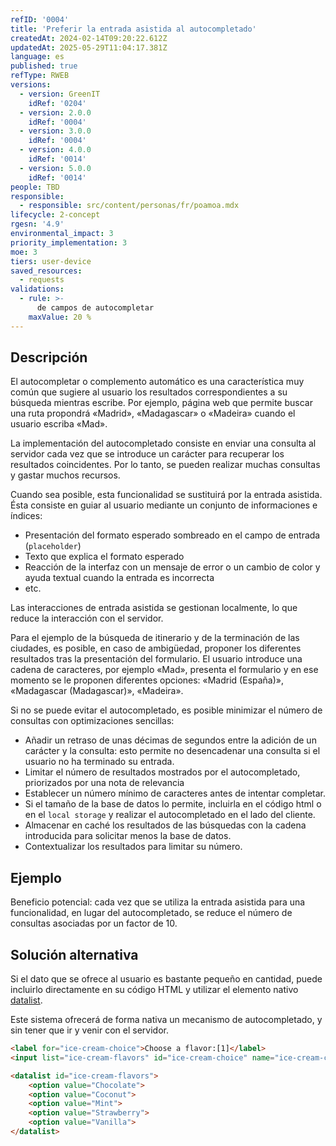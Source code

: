 ```yaml
---
refID: '0004'
title: 'Preferir la entrada asistida al autocompletado'
createdAt: 2024-02-14T09:20:22.612Z
updatedAt: 2025-05-29T11:04:17.381Z
language: es
published: true
refType: RWEB
versions:
  - version: GreenIT
    idRef: '0204'
  - version: 2.0.0
    idRef: '0004'
  - version: 3.0.0
    idRef: '0004'
  - version: 4.0.0
    idRef: '0014'
  - version: 5.0.0
    idRef: '0014'
people: TBD
responsible:
  - responsible: src/content/personas/fr/poamoa.mdx
lifecycle: 2-concept
rgesn: '4.9'
environmental_impact: 3
priority_implementation: 3
moe: 3
tiers: user-device
saved_resources:
  - requests
validations:
  - rule: >-
      de campos de autocompletar
    maxValue: 20 %
---
```


## Descripción

El autocompletar o complemento automático es una característica muy común que sugiere al usuario los resultados correspondientes a su búsqueda mientras escribe. Por ejemplo, página web que permite buscar una ruta propondrá «Madrid», «Madagascar» o «Madeira» cuando el usuario escriba «Mad».

La implementación del autocompletado consiste en enviar una consulta al servidor cada vez que se introduce un carácter para recuperar los resultados coincidentes. Por lo tanto, se pueden realizar muchas consultas y gastar muchos recursos.

Cuando sea posible, esta funcionalidad se sustituirá por la entrada asistida.
Ésta consiste en guiar al usuario mediante un conjunto de informaciones e índices:
 - Presentación del formato esperado sombreado en el campo de entrada (`placeholder`)
 - Texto que explica el formato esperado
 - Reacción de la interfaz con un mensaje de error o un cambio de color y ayuda textual cuando la entrada es incorrecta
 - etc.

Las interacciones de entrada asistida se gestionan localmente, lo que reduce la interacción con el servidor.

Para el ejemplo de la búsqueda de itinerario y de la terminación de las ciudades, es posible, en caso de ambigüedad, proponer los diferentes resultados tras la presentación del formulario. El usuario introduce una cadena de caracteres, por ejemplo «Mad», presenta el formulario y en ese momento se le proponen diferentes opciones: «Madrid (España)», «Madagascar (Madagascar)», «Madeira».

Si no se puede evitar el autocompletado, es posible minimizar el número de consultas con optimizaciones sencillas:
 - Añadir un retraso de unas décimas de segundos entre la adición de un carácter y la consulta: esto permite no desencadenar una consulta si el usuario no ha terminado su entrada.
 - Limitar el número de resultados mostrados por el autocompletado, priorizados por una nota de relevancia
 - Establecer un número mínimo de caracteres antes de intentar completar.
 - Si el tamaño de la base de datos lo permite, incluirla en el código html o en el `local storage` y realizar el autocompletado en el lado del cliente.
 - Almacenar en caché los resultados de las búsquedas con la cadena introducida para solicitar menos la base de datos.
 - Contextualizar los resultados para limitar su número.

## Ejemplo

Beneficio potencial: cada vez que se utiliza la entrada asistida para una funcionalidad, en lugar del autocompletado, se reduce el número de consultas asociadas por un factor de 10.

## Solución alternativa

Si el dato que se ofrece al usuario es bastante pequeño en cantidad, puede incluirlo directamente en su código HTML y utilizar el elemento nativo [datalist](https://developer.mozilla.org/fr/docs/Web/HTML/Element/datalist).

Este sistema ofrecerá de forma nativa un mecanismo de autocompletado, y sin tener que ir y venir con el servidor.

```html
<label for="ice-cream-choice">Choose a flavor:[1]</label>
<input list="ice-cream-flavors" id="ice-cream-choice" name="ice-cream-choice" />

<datalist id="ice-cream-flavors">
	<option value="Chocolate">
	<option value="Coconut">
	<option value="Mint">
	<option value="Strawberry">
	<option value="Vanilla">
</datalist>
```


